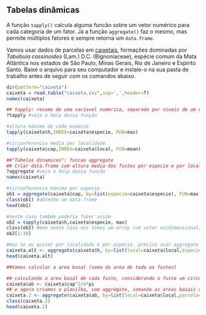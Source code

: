 ## Tabelas dinâmicas {#tabela-dinamica}

A função `tapply()` calcula alguma funcão sobre um vetor numérico para cada categoria de um fator.
Já a função `aggregate()` faz o mesmo, mas permite múltiplos fatores e sempre retorna um `data.frame`.  

Vamos usar dados de parcelas em [caixetais](http://www.botanicaamazonica.wiki.br/labotam/lib/exe/fetch.php?media=disciplinas:bot89_2015:caixeta.csv), formações dominadas por *Tabebuia cassinoides* (Lam.) D.C. (Bignoniaceae), espécie comum da Mata Atlântica nos estados de São Paulo, Minas Gerais, Rio de Janeiro e Espírito Santo.
Baixe o arquivo para seu computador e instale-o na sua pasta de trabalho antes de seguir com os comandos abaixo.  

```r
dir(pattern="caixeta")
caixeta = read.table("caixeta.csv",sep=',',header=T)
names(caixeta)

## tapply: resumo de uma variavel numerica, separada por niveis de um ou mais fatores
?tapply #veja o help dessa função

#altura máxima de cada especie
tapply(caixeta$h,INDEX=caixeta$especie, FUN=max)

#circunferencia media por localidade
tapply(caixeta$cap,INDEX=caixeta$local, FUN=mean)

##"Tabelas dinamicas": funcao aggregate
## Criar data.frame com altura media dos fustes por especie e por local
?aggregate #veja o help dessa função
names(caixeta)

#circunferencia máxima por especie
ob1 = aggregate(caixeta$cap, by=list(especie=caixeta$especie), FUN=max)
class(ob1) #obtenho um data frame
head(ob1)

#neste caso também poderia fazer assim
ob2 = tapply(caixeta$h,caixeta$especie, max)
class(ob2) #mas neste caso nos temos um array (um vetor unidimensional)
ob2[1:10]

#mas se eu quiser por localidade e por especie, preciso usar aggregate
caixeta.alt <- aggregate(caixeta$h, by=list(local=caixeta$local,especie=caixeta$especie), FUN=max)
head(caixeta.alt)

##Vamos calcular a area basal (soma da area de todo os fustes)

## calculando a area basal de cada fuste, considerando o fuste um círculo perfeito, poderíamos usar:
caixeta$ab <- caixeta$cap^2/4*pi 
## e agora criamos a planilha, com aggregate, somando as areas basais dos fustes
caixeta.2 <- aggregate(caixeta$ab, by=list(local=caixeta$local,parcela=caixeta$parcela,especie=caixeta$especie), FUN=sum)
class(caixeta.2)
head(caixeta.2)
```
